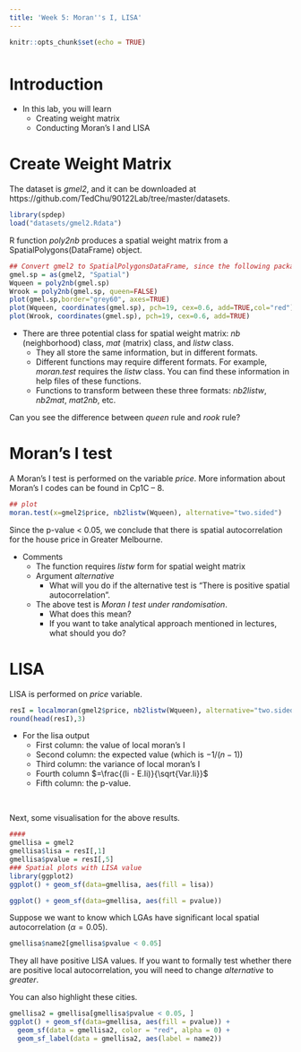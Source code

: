 ```yaml
---
title: 'Week 5: Moran''s I, LISA'
---
```


<div style="margin-bottom:50px;">
```r
knitr::opts_chunk$set(echo = TRUE)
```

</div>

# Introduction

* In this lab, you will learn 
  + Creating weight matrix
  + Conducting Moran's I and LISA


# Create Weight Matrix

The dataset is *gmel2*, and it can be downloaded at https://github.com/TedChu/90122Lab/tree/master/datasets.
```r
library(spdep)
load("datasets/gmel2.Rdata")
```



R function *poly2nb* produces a spatial weight matrix from a SpatialPolygons(DataFrame) object. 
```r
## Convert gmel2 to SpatialPolygonsDataFrame, since the following packages require SpatialPolygonsDataFrame
gmel.sp = as(gmel2, "Spatial")
Wqueen = poly2nb(gmel.sp)
Wrook = poly2nb(gmel.sp, queen=FALSE)
plot(gmel.sp,border="grey60", axes=TRUE)
plot(Wqueen, coordinates(gmel.sp), pch=19, cex=0.6, add=TRUE,col="red")
plot(Wrook, coordinates(gmel.sp), pch=19, cex=0.6, add=TRUE)
```

* There are three potential class for spatial weight matrix: *nb* (neighborhood) class, *mat* (matrix) class, and *listw* class.
  + They all store the same information, but in different formats.
  + Different functions may require different formats. For example, *moran.test* requires the  *listw* class. You can find these information in help files of these functions.
  + Functions to transform between these three formats: *nb2listw*, *nb2mat*, *mat2nb*, etc. 


Can you see the difference between *queen* rule and *rook* rule?


# Moran's I test
A Moran's I test is performed on the variable *price*. More information about Moran's I codes can be found in Cp1C -- 8. 


```r
## plot
moran.test(x=gmel2$price, nb2listw(Wqueen), alternative="two.sided")
```

Since the p-value < 0.05, we conclude that there is spatial autocorrelation for the house price in Greater Melbourne.  


* Comments
  + The function requires *listw* form for spatial weight matrix
  + Argument *alternative*
    + What will you do if the alternative test is "There is positive spatial autocorrelation".
  + The above test is *Moran I test under randomisation*. 
    + What does this mean?
    + If you want to take analytical approach mentioned in lectures, what should you do?
    
    
# LISA

LISA is performed on *price* variable. 
```r
resI = localmoran(gmel2$price, nb2listw(Wqueen), alternative="two.sided")
round(head(resI),3)
```
* For the lisa output
  + First column: the value of local moran's I
  + Second column: the expected value (which is $-1/(n-1)$)
  + Third column: the variance of local moran's I
  + Fourth column $=\frac{(Ii - E.Ii)}{\sqrt{Var.Ii}}$
  + Fifth column: the p-value. 

&nbsp;

Next, some visualisation for the above results. 
```r
####
gmellisa = gmel2
gmellisa$lisa = resI[,1]
gmellisa$pvalue = resI[,5]
### Spatial plots with LISA value
library(ggplot2)
ggplot() + geom_sf(data=gmellisa, aes(fill = lisa))

ggplot() + geom_sf(data=gmellisa, aes(fill = pvalue))
```

Suppose we want to know which LGAs have significant local spatial autocorrelation ($\alpha = 0.05$). 

```r
gmellisa$name2[gmellisa$pvalue < 0.05]
```

They all have positive LISA values. If you want to formally test whether there are positive local autocorrelation, you will need to change *alternative* to *greater*.

You can also highlight these cities. 

```r
gmellisa2 = gmellisa[gmellisa$pvalue < 0.05, ]
ggplot() + geom_sf(data=gmellisa, aes(fill = pvalue)) + 
  geom_sf(data = gmellisa2, color = "red", alpha = 0) + 
  geom_sf_label(data = gmellisa2, aes(label = name2))
```


